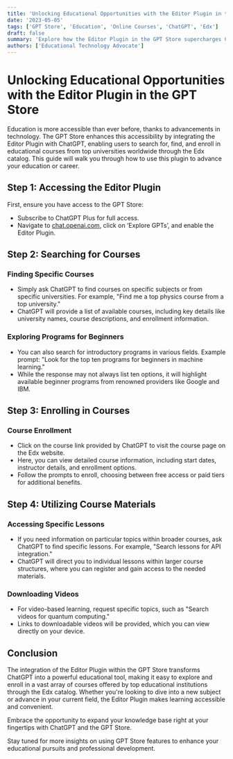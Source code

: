 ```yaml
---
title: 'Unlocking Educational Opportunities with the Editor Plugin in the GPT Store'
date: '2023-05-05'
tags: ['GPT Store', 'Education', 'Online Courses', 'ChatGPT', 'Edx']
draft: false
summary: 'Explore how the Editor Plugin in the GPT Store supercharges ChatGPT’s capabilities, allowing you to find and enroll in courses from top universities around the world directly through ChatGPT.'
authors: ['Educational Technology Advocate']
---
```


# Unlocking Educational Opportunities with the Editor Plugin in the GPT Store

Education is more accessible than ever before, thanks to advancements in technology. The GPT Store enhances this accessibility by integrating the Editor Plugin with ChatGPT, enabling users to search for, find, and enroll in educational courses from top universities worldwide through the Edx catalog. This guide will walk you through how to use this plugin to advance your education or career.

## Step 1: Accessing the Editor Plugin

First, ensure you have access to the GPT Store:
- Subscribe to ChatGPT Plus for full access.
- Navigate to [chat.openai.com](https://chat.openai.com), click on ‘Explore GPTs’, and enable the Editor Plugin.

## Step 2: Searching for Courses

### Finding Specific Courses
- Simply ask ChatGPT to find courses on specific subjects or from specific universities. For example, "Find me a top physics course from a top university."
- ChatGPT will provide a list of available courses, including key details like university names, course descriptions, and enrollment information.

### Exploring Programs for Beginners
- You can also search for introductory programs in various fields. Example prompt: "Look for the top ten programs for beginners in machine learning."
- While the response may not always list ten options, it will highlight available beginner programs from renowned providers like Google and IBM.

## Step 3: Enrolling in Courses

### Course Enrollment
- Click on the course link provided by ChatGPT to visit the course page on the Edx website.
- Here, you can view detailed course information, including start dates, instructor details, and enrollment options.
- Follow the prompts to enroll, choosing between free access or paid tiers for additional benefits.

## Step 4: Utilizing Course Materials

### Accessing Specific Lessons
- If you need information on particular topics within broader courses, ask ChatGPT to find specific lessons. For example, "Search lessons for API integration."
- ChatGPT will direct you to individual lessons within larger course structures, where you can register and gain access to the needed materials.

### Downloading Videos
- For video-based learning, request specific topics, such as "Search videos for quantum computing."
- Links to downloadable videos will be provided, which you can view directly on your device.

## Conclusion

The integration of the Editor Plugin within the GPT Store transforms ChatGPT into a powerful educational tool, making it easy to explore and enroll in a vast array of courses offered by top educational institutions through the Edx catalog. Whether you're looking to dive into a new subject or advance in your current field, the Editor Plugin makes learning accessible and convenient.

Embrace the opportunity to expand your knowledge base right at your fingertips with ChatGPT and the GPT Store.

Stay tuned for more insights on using GPT Store features to enhance your educational pursuits and professional development.
